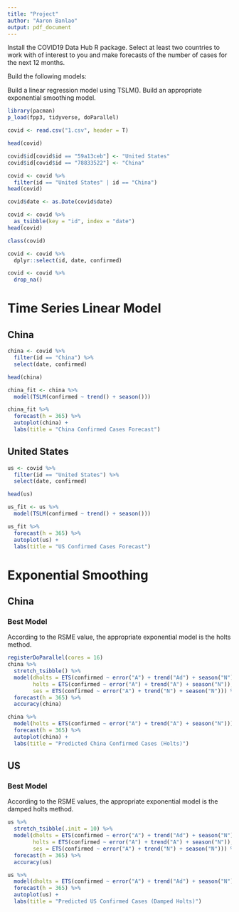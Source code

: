 ---
title: "Project"
author: "Aaron Banlao"
output: pdf_document
---


Install the COVID19 Data Hub R package. Select at least two countries to work with of interest to you and make forecasts of the number of cases for the next 12 months.

Build the following models:

Build a linear regression model using TSLM().
Build an appropriate exponential smoothing model.


```{r}
library(pacman)
p_load(fpp3, tidyverse, doParallel)
```


```{r}
covid <- read.csv("1.csv", header = T)
```

```{r}
head(covid)
```

```{r}
covid$id[covid$id == "59a13ceb"] <- "United States"
covid$id[covid$id == "78833522"] <- "China"
```

```{r}
covid <- covid %>% 
  filter(id == "United States" | id == "China")
head(covid)
```

```{r}
covid$date <- as.Date(covid$date)
```




```{r}
covid <- covid %>% 
  as_tsibble(key = "id", index = "date")
head(covid)
```

```{r}
class(covid)
```


```{r}
covid <- covid %>% 
  dplyr::select(id, date, confirmed)
```

```{r}
covid <- covid %>% 
  drop_na()
```


# Time Series Linear Model

## China

```{r}
china <- covid %>% 
  filter(id == "China") %>% 
  select(date, confirmed)

head(china)
```



```{r}
china_fit <- china %>% 
  model(TSLM(confirmed ~ trend() + season()))

china_fit %>% 
  forecast(h = 365) %>% 
  autoplot(china) +
  labs(title = "China Confirmed Cases Forecast")
```

## United States

```{r}
us <- covid %>% 
  filter(id == "United States") %>% 
  select(date, confirmed)

head(us)
```


```{r}
us_fit <- us %>% 
  model(TSLM(confirmed ~ trend() + season()))

us_fit %>% 
  forecast(h = 365) %>% 
  autoplot(us) +
  labs(title = "US Confirmed Cases Forecast")
```


# Exponential Smoothing 

## China

### Best Model

According to the RSME value, the appropriate exponential model is the holts method.

```{r}
registerDoParallel(cores = 16)
china %>% 
  stretch_tsibble() %>% 
  model(dholts = ETS(confirmed ~ error("A") + trend("Ad") + season("N")),
        holts = ETS(confirmed ~ error("A") + trend("A") + season("N")),
        ses = ETS(confirmed ~ error("A") + trend("N") + season("N"))) %>% 
  forecast(h = 365) %>% 
  accuracy(china)
```

```{r}
china %>% 
  model(holts = ETS(confirmed ~ error("A") + trend("A") + season("N"))) %>% 
  forecast(h = 365) %>% 
  autoplot(china) +
  labs(title = "Predicted China Confirmed Cases (Holts)")
```


## US

### Best Model

According to the RSME values, the appropriate exponential model is the damped holts method.

```{r}
us %>% 
  stretch_tsibble(.init = 10) %>% 
  model(dholts = ETS(confirmed ~ error("A") + trend("Ad") + season("N")),
        holts = ETS(confirmed ~ error("A") + trend("A") + season("N")),
        ses = ETS(confirmed ~ error("A") + trend("N") + season("N"))) %>% 
  forecast(h = 365) %>% 
  accuracy(us)
```

```{r}
us %>% 
  model(dholts = ETS(confirmed ~ error("A") + trend("Ad") + season("N"))) %>% 
  forecast(h = 365) %>% 
  autoplot(us) +
  labs(title = "Predicted US Confirmed Cases (Damped Holts)")

```